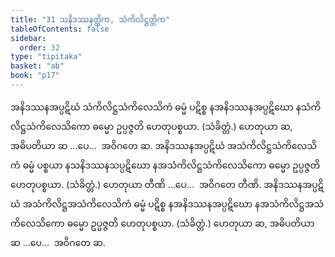 ```yaml
---
title: "31 သနိဒဿနတ္တိက, သံကိလိဋ္ဌတ္တိက"
tableOfContents: false
sidebar:
  order: 32
type: "tipitaka"
basket: "ab"
book: "p17"
---
```



<DynamicBreadcrumb />

<Division number="48" book="p17" e="ch" v="40" p="304">

<Paragraph number="135" book="p17">
အနိဒဿနအပ္ပဋိဃံ သံကိလိဋ္ဌသံကိလေသိကံ ဓမ္မံ ပဋိစ္စ နအနိဒဿနအပ္ပဋိဃော နသံကိလိဋ္ဌသံကိလေသိကော ဓမ္မော ဥပ္ပဇ္ဇတိ ဟေတုပစ္စယာ. (သံခိတ္တံ.) ဟေတုယာ ဆ, အဓိပတိယာ ဆ …ပေ…  အဝိဂတေ ဆ.
</Paragraph>

<Paragraph number="136" book="p17">
အနိဒဿနအပ္ပဋိဃံ အသံကိလိဋ္ဌသံကိလေသိကံ ဓမ္မံ ပစ္စယာ နသနိဒဿနသပ္ပဋိဃော နအသံကိလိဋ္ဌသံကိလေသိကော ဓမ္မော ဥပ္ပဇ္ဇတိ ဟေတုပစ္စယာ. (သံခိတ္တံ.) ဟေတုယာ တီဏိ …ပေ…  အဝိဂတေ တီဏိ.
</Paragraph>

<Paragraph number="137" book="p17">
အနိဒဿနအပ္ပဋိဃံ အသံကိလိဋ္ဌအသံကိလေသိကံ ဓမ္မံ ပဋိစ္စ နအနိဒဿနအပ္ပဋိဃော နအသံကိလိဋ္ဌအသံကိလေသိကော ဓမ္မော ဥပ္ပဇ္ဇတိ ဟေတုပစ္စယာ. (သံခိတ္တံ.) ဟေတုယာ ဆ, အဓိပတိယာ ဆ …ပေ…  အဝိဂတေ ဆ.
</Paragraph>
</Division>